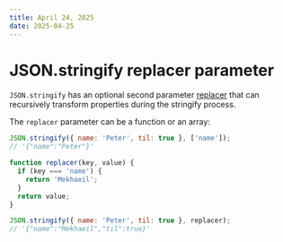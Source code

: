 ```yaml
---
title: April 24, 2025
date: 2025-04-25
---
```


# JSON.stringify replacer parameter

`JSON.stringify` has an optional second parameter [replacer](https://developer.mozilla.org/en-US/docs/Web/JavaScript/Reference/Global_Objects/JSON/stringify#the_replacer_parameter) that can recursively transform properties during the stringify process. 

The `replacer` parameter can be a function or an array:

```js
JSON.stringify({ name: 'Peter', til: true }, ['name']);
// '{"name":"Peter"}'
```

```js
function replacer(key, value) {
  if (key === 'name') {
    return 'Mekhaeil';
  }
  return value;
}

JSON.stringify({ name: 'Peter', til: true }, replacer);
// '{"name":"Mekhaeil","til":true}'
```
